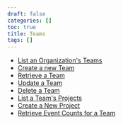 ```yaml
---
draft: false
categories: []
toc: true
title: Teams
tags: []
---
```

- [List an Organization&#39;s Teams](/api/teams/get-organization-teams/)
- [Create a new Team](/api/teams/post-organization-teams/)
- [Retrieve a Team](/api/teams/get-team-details/)
- [Update a Team](/api/teams/put-team-details/)
- [Delete a Team](/api/teams/delete-team-details/)
- [List a Team&#39;s Projects](/api/teams/get-team-projects/)
- [Create a New Project](/api/teams/post-team-projects/)
- [Retrieve Event Counts for a Team](/api/teams/get-team-stats/)
